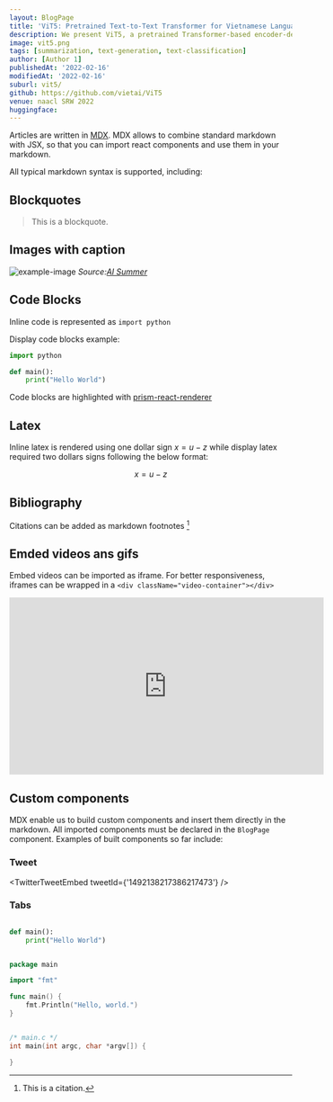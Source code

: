 ```yaml
---
layout: BlogPage
title: 'ViT5: Pretrained Text-to-Text Transformer for Vietnamese Language Generation'
description: We present ViT5, a pretrained Transformer-based encoder-decoder model for the Vietnamese language that achieves state-of-the-art results on Vietnamese Text Summarization
image: vit5.png
tags: [summarization, text-generation, text-classification]
author: [Author 1]
publishedAt: '2022-02-16'
modifiedAt: '2022-02-16'
suburl: vit5/
github: https://github.com/vietai/ViT5
venue: naacl SRW 2022 
huggingface: 
---
```


Articles are written in [MDX](https://mdxjs.com/). MDX allows to combine standard markdown with JSX, so that you can import react components and use them in your markdown.

All typical markdown syntax is supported, including:    

## Blockquotes

> This is a blockquote.

## Images with caption

![example-image](example-image.jpg)
*Source:[AI Summer](theaisummer.com)*


## Code Blocks

Inline code is represented as `import python`

Display code blocks example:

```python
import python

def main():
    print("Hello World")
```

Code blocks are highlighted with [prism-react-renderer](https://github.com/FormidableLabs/prism-react-renderer)

## Latex

Inline latex is rendered using one dollar sign $x=u-z$ while display latex required two dollars signs following the below format:

$$
x=u-z
$$

## Bibliography

Citations can be added as markdown footnotes [^1]

[^1]: This is a citation.

## Emded videos ans gifs

Embed videos can be imported as iframe. For better responsiveness, iframes can be wrapped in a `<div className="video-container"></div> `

<iframe width="560" height="315" src="https://www.youtube.com/embed/aircAruvnKk" title="YouTube video player" frameborder="0" allow="accelerometer; autoplay; clipboard-write; encrypted-media; gyroscope; picture-in-picture" allowfullscreen></iframe>

## Custom components

MDX enable us to build custom components and insert them directly in the markdown. All imported components must be declared in the `BlogPage` component. Examples of built components so far include:

### Tweet

<TwitterTweetEmbed tweetId={'1492138217386217473'} />

### Tabs

<Tabs size={3}>
<Tab label="Python">

```python

def main():
    print("Hello World")

```

</Tab>

<Tab label="Go">

```go

package main

import "fmt"

func main() {
	fmt.Println("Hello, world.")
}


```

</Tab>

<Tab label="C">

```c

/* main.c */
int main(int argc, char *argv[]) {

}

```

</Tab>

</Tabs>